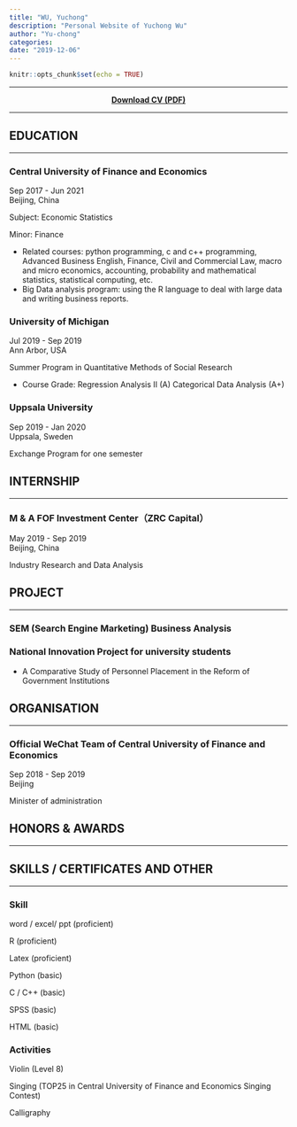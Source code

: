 ```yaml
---
title: "WU, Yuchong"
description: "Personal Website of Yuchong Wu"
author: "Yu-chong"
categories:
date: "2019-12-06"
---
```


```r
knitr::opts_chunk$set(echo = TRUE)
```

***

<center>

[**Download CV (PDF)**](简历_吴宇翀_中央财经大学_经济统计学.pdf)

</center>

***

## EDUCATION

***

### Central University of Finance and Economics

<div align="right">Sep 2017 - Jun 2021</div>

<div align="right">Beijing, China</div>

Subject: Economic Statistics

Minor: Finance

+ Related courses: python programming, c and c++ programming, Advanced Business English, Finance, Civil and Commercial Law, macro and micro economics, accounting, probability and mathematical statistics, statistical computing, etc.
+ Big Data analysis program: using the R language to deal with large data and  writing business reports.

### University of Michigan

<div align="right">Jul 2019 - Sep 2019</div>

<div align="right">Ann Arbor, USA</div>

Summer Program in Quantitative Methods of Social Research

+ Course Grade: Regression Analysis II (A) Categorical Data Analysis (A+)

### Uppsala University

<div align="right">Sep 2019 - Jan 2020</div>

<div align="right">Uppsala, Sweden</div>

Exchange Program for one semester

## INTERNSHIP

***

### M & A FOF Investment Center（ZRC Capital） 

<div align="right">May 2019 - Sep 2019</div>

<div align="right">Beijing, China</div>

Industry Research and Data Analysis


## PROJECT

***

### SEM (Search Engine Marketing) Business Analysis

### National Innovation Project for university students

+ A Comparative Study of Personnel Placement in the Reform of Government Institutions


## ORGANISATION

***

### Official WeChat Team of Central University of Finance and Economics

<div align="right">Sep 2018 - Sep 2019</div>

<div align="right">Beijing</div>

Minister of administration

## HONORS & AWARDS

***



##  SKILLS / CERTIFICATES AND OTHER

***

### Skill

word / excel/ ppt (proficient)

R (proficient)

Latex (proficient)

Python (basic)

C / C++ (basic)  

SPSS (basic)

HTML (basic)

### Activities

Violin (Level 8)  

Singing (TOP25 in Central University of Finance and Economics Singing Contest)  

Calligraphy